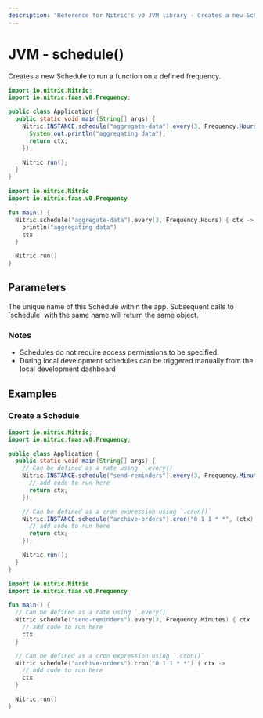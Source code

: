 ```yaml
---
description: "Reference for Nitric's v0 JVM library - Creates a new Schedule to run a function on a defined frequency."
---
```


# JVM - schedule()

Creates a new Schedule to run a function on a defined frequency.

<Tabs syncKey="jvm-lang">

<TabItem label="Java">

```java
import io.nitric.Nitric;
import io.nitric.faas.v0.Frequency;

public class Application {
  public static void main(String[] args) {
    Nitric.INSTANCE.schedule("aggregate-data").every(3, Frequency.Hours, (ctx) -> {
      System.out.println("aggregating data");
      return ctx;
    });

    Nitric.run();
  }
}
```

</TabItem>

<TabItem label="Kotlin">

```kotlin
import io.nitric.Nitric
import io.nitric.faas.v0.Frequency

fun main() {
  Nitric.schedule("aggregate-data").every(3, Frequency.Hours) { ctx ->
    println("aggregating data")
    ctx
  }

  Nitric.run()
}
```

</TabItem>

</Tabs>

## Parameters

<Properties>
  <Property name="description" required type="String">
    The unique name of this Schedule within the app. Subsequent calls to
    `schedule` with the same name will return the same object.
  </Property>
</Properties>

### Notes

- Schedules do not require access permissions to be specified.
- During local development schedules can be triggered manually from the local development dashboard

## Examples

### Create a Schedule

<Tabs syncKey="jvm-lang">

<TabItem label="Java">

```java
import io.nitric.Nitric;
import io.nitric.faas.v0.Frequency;

public class Application {
  public static void main(String[] args) {
    // Can be defined as a rate using `.every()`
    Nitric.INSTANCE.schedule("send-reminders").every(3, Frequency.Minutes, (ctx) -> {
      // add code to run here
      return ctx;
    });

    // Can be defined as a cron expression using `.cron()`
    Nitric.INSTANCE.schedule("archive-orders").cron("0 1 1 * *", (ctx) -> {
      // add code to run here
      return ctx;
    });

    Nitric.run();
  }
}
```

</TabItem>

<TabItem label="Kotlin">

```kotlin
import io.nitric.Nitric
import io.nitric.faas.v0.Frequency

fun main() {
  // Can be defined as a rate using `.every()`
  Nitric.schedule("send-reminders").every(3, Frequency.Minutes) { ctx ->
    // add code to run here
    ctx
  }

  // Can be defined as a cron expression using `.cron()`
  Nitric.schedule("archive-orders").cron("0 1 1 * *") { ctx ->
    // add code to run here
    ctx
  }

  Nitric.run()
}
```

</TabItem>

</Tabs>
